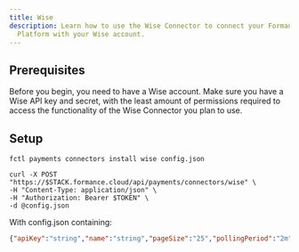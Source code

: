 ```yaml
---
title: Wise
description: Learn how to use the Wise Connector to connect your Formance
  Platform with your Wise account.
---
```



## Prerequisites

Before you begin, you need to have a Wise account. Make sure you have a Wise API key and secret, with the least amount of permissions required to access the functionality of the Wise Connector you plan to use.

<ApiWarning/>

## Setup

<Wise/>

<StackCmd>

```shell
fctl payments connectors install wise config.json
```

```shell
curl -X POST "https://$STACK.formance.cloud/api/payments/connectors/wise" \
-H "Content-Type: application/json" \
-H "Authorization: Bearer $TOKEN" \
-d @config.json
```

</StackCmd>

With config.json containing:

```json
{"apiKey":"string","name":"string","pageSize":"25","pollingPeriod":"2m","webhookPublicKey":"string"}
```

<WisePostSetup/>
